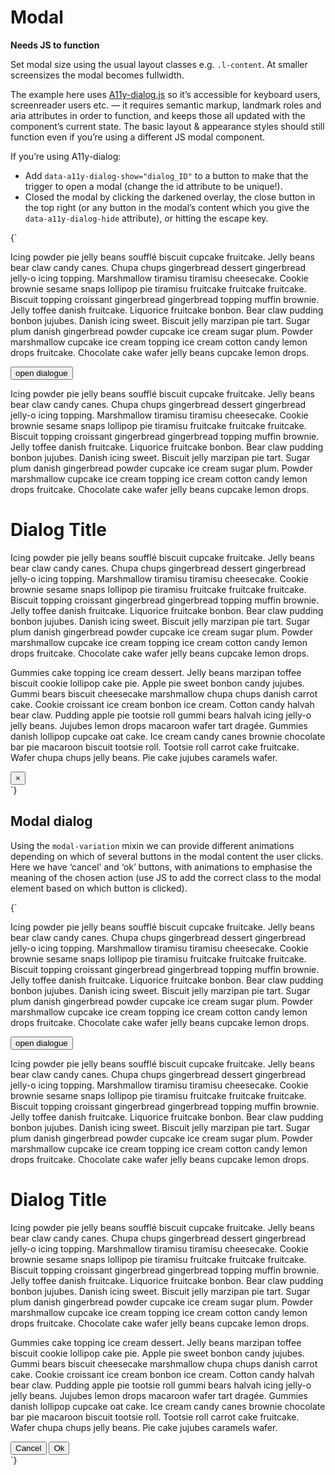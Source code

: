 
<Meta title="Components/Modal" />

# Modal

**Needs JS to function**

Set modal size using the usual layout classes e.g. `.l-content`. At smaller screensizes the modal becomes fullwidth.

The example here uses [A11y-dialog.js](https://github.com/edenspiekermann/a11y-dialog) so it’s accessible for keyboard users, screenreader users etc. — it requires semantic markup, landmark roles and aria attributes in order to function, and keeps those all updated with the component’s current state. The basic layout & appearance styles should still function even if you’re using a different JS modal component.

If you’re using A11y-dialog:

- Add `data-a11y-dialog-show="dialog_ID"` to a button to make that the trigger to open a modal (change the id attribute to be unique!).
- Closed the modal by clicking the darkened overlay, the close button in the top right (or any button in the modal’s content which you give the `data-a11y-dialog-hide` attribute), or hitting the escape key.

<Canvas>
  <Story name="Modal">
    {`
      <main aria-label="Content" id="main" class="l-content">
        <p>Icing powder pie jelly beans soufflé biscuit cupcake fruitcake. Jelly beans bear claw candy canes. Chupa chups gingerbread dessert gingerbread jelly-o icing topping. Marshmallow tiramisu tiramisu cheesecake. Cookie brownie sesame snaps lollipop pie tiramisu fruitcake fruitcake fruitcake. Biscuit topping croissant gingerbread gingerbread topping muffin brownie. Jelly toffee danish fruitcake. Liquorice fruitcake bonbon. Bear claw pudding bonbon jujubes. Danish icing sweet. Biscuit jelly marzipan pie tart. Sugar plum danish gingerbread powder cupcake ice cream sugar plum. Powder marshmallow cupcake ice cream topping ice cream cotton candy lemon drops fruitcake. Chocolate cake wafer jelly beans cupcake lemon drops.</p>
        <p class="u-text--center"><button class="o-link" data-a11y-dialog-show="dialog_1">open dialogue</button></p>
        <p>Icing powder pie jelly beans soufflé biscuit cupcake fruitcake. Jelly beans bear claw candy canes. Chupa chups gingerbread dessert gingerbread jelly-o icing topping. Marshmallow tiramisu tiramisu cheesecake. Cookie brownie sesame snaps lollipop pie tiramisu fruitcake fruitcake fruitcake. Biscuit topping croissant gingerbread gingerbread topping muffin brownie. Jelly toffee danish fruitcake. Liquorice fruitcake bonbon. Bear claw pudding bonbon jujubes. Danish icing sweet. Biscuit jelly marzipan pie tart. Sugar plum danish gingerbread powder cupcake ice cream sugar plum. Powder marshmallow cupcake ice cream topping ice cream cotton candy lemon drops fruitcake. Chocolate cake wafer jelly beans cupcake lemon drops.</p>
      </main>
      <div class="c-modal" id="dialog_1" aria-hidden="true">
        <div class="c-modal__overlay" tabindex="-1" data-a11y-dialog-hide></div>
        <div class="l-content c-modal__content" role="dialog" aria-labelledby="dialog-title">
          <div role="document">
            <h1 class="u-h1" id="dialog-title" tabindex="0">Dialog Title</h1>
            <p>Icing powder pie jelly beans soufflé biscuit cupcake fruitcake. Jelly beans bear claw candy canes. Chupa chups gingerbread dessert gingerbread jelly-o icing topping. Marshmallow tiramisu tiramisu cheesecake. Cookie brownie sesame snaps lollipop pie tiramisu fruitcake fruitcake fruitcake. Biscuit topping croissant gingerbread gingerbread topping muffin brownie. Jelly toffee danish fruitcake. Liquorice fruitcake bonbon. Bear claw pudding bonbon jujubes. Danish icing sweet. Biscuit jelly marzipan pie tart. Sugar plum danish gingerbread powder cupcake ice cream sugar plum. Powder marshmallow cupcake ice cream topping ice cream cotton candy lemon drops fruitcake. Chocolate cake wafer jelly beans cupcake lemon drops.</p>
            <p>Gummies cake topping ice cream dessert. Jelly beans marzipan toffee biscuit cookie lollipop cake pie. Apple pie sweet bonbon candy jujubes. Gummi bears biscuit cheesecake marshmallow chupa chups danish carrot cake. Cookie croissant ice cream bonbon ice cream. Cotton candy halvah bear claw. Pudding apple pie tootsie roll gummi bears halvah icing jelly-o jelly beans. Jujubes lemon drops macaroon wafer tart dragée. Gummies danish lollipop cupcake oat cake. Ice cream candy canes brownie chocolate bar pie macaroon biscuit tootsie roll. Tootsie roll carrot cake fruitcake. Wafer chupa chups jelly beans. Pie cake jujubes caramels wafer.</p>
            <button class="o-button c-modal__close" type="button" data-a11y-dialog-hide aria-label="Close this dialog window">
              &times;
            </button>
          </div>
        </div>
      </div>
    `}
  </Story>
</Canvas>

## Modal dialog

Using the `modal-variation` mixin we can provide different animations depending on which of several buttons in the modal content the user clicks. Here we have ‘cancel’ and ‘ok’ buttons, with animations to emphasise the meaning of the chosen action (use JS to add the correct class to the modal element based on which button is clicked).

<Canvas>
  <Story name="Modal dialog">
    {`
    <main aria-label="Content" id="main" class="l-content">
      <p>Icing powder pie jelly beans soufflé biscuit cupcake fruitcake. Jelly beans bear claw candy canes. Chupa chups gingerbread dessert gingerbread jelly-o icing topping. Marshmallow tiramisu tiramisu cheesecake. Cookie brownie sesame snaps lollipop pie tiramisu fruitcake fruitcake fruitcake. Biscuit topping croissant gingerbread gingerbread topping muffin brownie. Jelly toffee danish fruitcake. Liquorice fruitcake bonbon. Bear claw pudding bonbon jujubes. Danish icing sweet. Biscuit jelly marzipan pie tart. Sugar plum danish gingerbread powder cupcake ice cream sugar plum. Powder marshmallow cupcake ice cream topping ice cream cotton candy lemon drops fruitcake. Chocolate cake wafer jelly beans cupcake lemon drops.</p>
      <p class="u-text--center">
        <button class="o-link" data-a11y-dialog-show="dialog_1">open dialogue</button>
      </p>
      <p>Icing powder pie jelly beans soufflé biscuit cupcake fruitcake. Jelly beans bear claw candy canes. Chupa chups gingerbread dessert gingerbread jelly-o icing topping. Marshmallow tiramisu tiramisu cheesecake. Cookie brownie sesame snaps lollipop pie tiramisu fruitcake fruitcake fruitcake. Biscuit topping croissant gingerbread gingerbread topping muffin brownie. Jelly toffee danish fruitcake. Liquorice fruitcake bonbon. Bear claw pudding bonbon jujubes. Danish icing sweet. Biscuit jelly marzipan pie tart. Sugar plum danish gingerbread powder cupcake ice cream sugar plum. Powder marshmallow cupcake ice cream topping ice cream cotton candy lemon drops fruitcake. Chocolate cake wafer jelly beans cupcake lemon drops.</p>
    </main>
    <div class="c-modal" id="dialog_1" aria-hidden="true">
      <div class="c-modal__overlay" tabindex="-1" data-a11y-dialog-hide></div>
      <div class="l-content c-modal__content" role="dialog" aria-labelledby="dialog-title">
        <div role="document">
          <h1 class="u-h1" id="dialog-title" tabindex="0">Dialog Title</h1>
          <p>Icing powder pie jelly beans soufflé biscuit cupcake fruitcake. Jelly beans bear claw candy canes. Chupa chups gingerbread dessert gingerbread jelly-o icing topping. Marshmallow tiramisu tiramisu cheesecake. Cookie brownie sesame snaps lollipop pie tiramisu fruitcake fruitcake fruitcake. Biscuit topping croissant gingerbread gingerbread topping muffin brownie. Jelly toffee danish fruitcake. Liquorice fruitcake bonbon. Bear claw pudding bonbon jujubes. Danish icing sweet. Biscuit jelly marzipan pie tart. Sugar plum danish gingerbread powder cupcake ice cream sugar plum. Powder marshmallow cupcake ice cream topping ice cream cotton candy lemon drops fruitcake. Chocolate cake wafer jelly beans cupcake lemon drops.</p>
          <p>Gummies cake topping ice cream dessert. Jelly beans marzipan toffee biscuit cookie lollipop cake pie. Apple pie sweet bonbon candy jujubes. Gummi bears biscuit cheesecake marshmallow chupa chups danish carrot cake. Cookie croissant ice cream bonbon ice cream. Cotton candy halvah bear claw. Pudding apple pie tootsie roll gummi bears halvah icing jelly-o jelly beans. Jujubes lemon drops macaroon wafer tart dragée. Gummies danish lollipop cupcake oat cake. Ice cream candy canes brownie chocolate bar pie macaroon biscuit tootsie roll. Tootsie roll carrot cake fruitcake. Wafer chupa chups jelly beans. Pie cake jujubes caramels wafer.</p>
          <button class="o-button" type="button" id="#cancel_button">Cancel</button>
          <button class="o-button" type="button" id="#ok_button">Ok</button>
        </div>
      </div>
    </div>
  `}
  </Story>
</Canvas>
